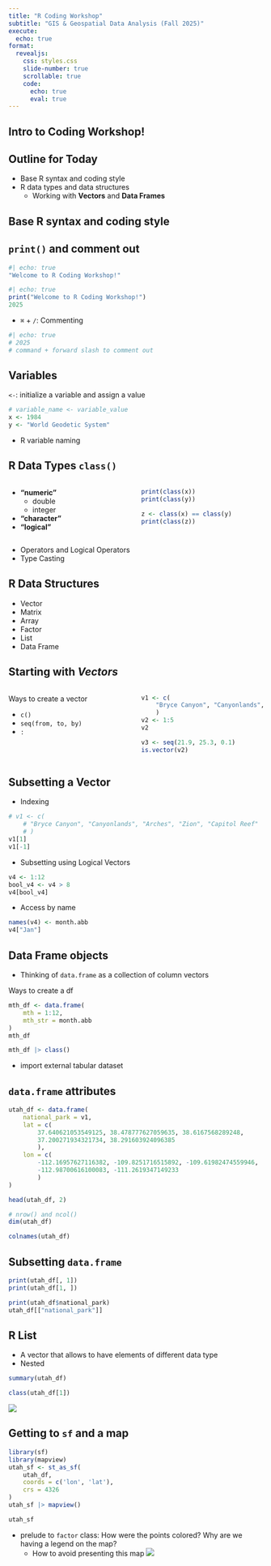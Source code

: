 ```yaml
---
title: "R Coding Workshop"
subtitle: "GIS & Geospatial Data Analysis (Fall 2025)"
execute:
  echo: true
format:
  revealjs:
    css: styles.css
    slide-number: true
    scrollable: true
    code:
      echo: true
      eval: true
---
```


## Intro to Coding Workshop!


## Outline for Today

- Base R syntax and coding style
- R data types and data structures
  - Working with **Vectors** and **Data Frames**

## Base R syntax and coding style

## `print()` and comment out

```r
#| echo: true
"Welcome to R Coding Workshop!"
```

```r
#| echo: true
print("Welcome to R Coding Workshop!")
2025
```

- `⌘` + `/`: Commenting
```r
#| echo: true
# 2025
# command + forward slash to comment out
```

## Variables

`<-`: initialize a variable and assign a value
```r
# variable_name <- variable_value
x <- 1984
y <- "World Geodetic System"
```

::: {.callout-note appearance="minimal"}

- R variable naming

:::


## R Data Types `class()`

:::: {.columns}
::: {.column width="50%"}

- **"numeric"**
  - double
  - integer
- **"character"**
- **"logical"**

:::
::: {.column width="50%"}

```r
print(class(x))
print(class(y))

z <- class(x) == class(y)
print(class(z))
```

:::
::::

::: {.callout-note appearance="minimal"}

- Operators and Logical Operators
- Type Casting

:::


## R Data Structures

- Vector
- Matrix
- Array
- Factor
- List
- Data Frame


## Starting with *Vectors*

:::: {.columns}
::: {.column width="50%"}

Ways to create a vector

- `c()`
- `seq(from, to, by)`
- `:`

:::

::: {.column width="50%"}
```r
v1 <- c(
    "Bryce Canyon", "Canyonlands", "Arches", "Zion", "Capitol Reef"
    )
v2 <- 1:5
v2
```

```r
v3 <- seq(21.9, 25.3, 0.1)
is.vector(v2)
```

:::
::::

## Subsetting a Vector

- Indexing
```r
# v1 <- c(
    # "Bryce Canyon", "Canyonlands", "Arches", "Zion", "Capitol Reef"
    # )
v1[1]
v1[-1]
```
- Subsetting using Logical Vectors
```r
v4 <- 1:12
bool_v4 <- v4 > 8
v4[bool_v4]
```
- Access by name
```r
names(v4) <- month.abb
v4["Jan"]
```

## Data Frame objects

- Thinking of `data.frame` as a collection of column vectors

Ways to create a df
```r
mth_df <- data.frame(
    mth = 1:12,
    mth_str = month.abb
)
mth_df
```

```r
mth_df |> class()
```

::: {.callout-note appearance="minimal"}

- import external tabular dataset
:::

## `data.frame` attributes

```r
utah_df <- data.frame(
    national_park = v1,
    lat = c(
        37.640621053549125, 38.478777627059635, 38.6167568289248,
        37.200271934321734, 38.291603924096385
        ),
    lon = c(
        -112.16957627116382, -109.8251716515892, -109.61982474559946, 
        -112.98700616100083, -111.2619347149233
        )
)
```
```r
head(utah_df, 2)
```
```r
# nrow() and ncol()
dim(utah_df)
```

```r
colnames(utah_df)
```

## Subsetting `data.frame`
```r
print(utah_df[, 1])
print(utah_df[1, ])

print(utah_df$national_park)
utah_df[["national_park"]]
```

## R List

- A vector that allows to have elements of different data type
- Nested

```r
summary(utah_df)
```
```r
class(utah_df[1])
```

::: {.callout-note appearance="minimal" collapse="true"}
![](sf-wkt.png)
:::

## Getting to `sf` and a map

```r
library(sf)
library(mapview)
utah_sf <- st_as_sf(
    utah_df,
    coords = c('lon', 'lat'),
    crs = 4326
)
utah_sf |> mapview()
```

```r
utah_sf
```

::: {.callout-note appearance="minimal" collapse="true"}

- prelude to `factor` class: How were the points colored? Why are we having a legend on the map?
  - How to avoid presenting this map 
![](bad-vis.png)
:::
